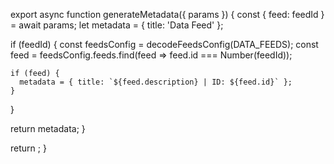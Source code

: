 


export async function generateMetadata({ params }) {
  const { feed: feedId } = await params;
  let metadata = { title: 'Data Feed' };

  if (feedId) {
    const feedsConfig = decodeFeedsConfig(DATA_FEEDS);
    const feed = feedsConfig.feeds.find(feed => feed.id === Number(feedId));

    if (feed) {
      metadata = { title: `${feed.description} | ID: ${feed.id}` };
    }
  }

  return metadata;
}

  return <DataFeedPage params={params} />;
}
